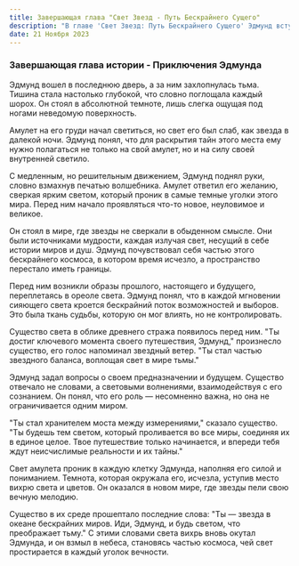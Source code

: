 ```yaml
---
title: Завершающая глава "Свет Звезд - Путь Бескрайнего Сущего"
description: "В главе 'Свет Звезд: Путь Бескрайнего Сущего' Эдмунд вступает в вечную гармонию миров, становясь светом, что проникает в бескрайние измерения. Встречи с древними стражами, разгадка тайн и бескрайние возможности раскрывают новый глава его удивительного путешествия."
date: 21 Ноября 2023
---
```


### Завершающая глава истории - Приключения Эдмунда

Эдмунд вошел в последнюю дверь, а за ним захлопнулась тьма. Тишина стала настолько глубокой, что словно поглощала каждый шорох. Он стоял в абсолютной темноте, лишь слегка ощущая под ногами неведомую поверхность.

Амулет на его груди начал светиться, но свет его был слаб, как звезда в далекой ночи. Эдмунд понял, что для раскрытия тайн этого места ему нужно полагаться не только на свой амулет, но и на силу своей внутренней светило.

С медленным, но решительным движением, Эдмунд поднял руки, словно взмахнув печатью волшебника. Амулет ответил его желанию, сверкая ярким светом, который проник в самые темные уголки этого мира. Перед ним начало проявляться что-то новое, неуловимое и великое.

Он стоял в мире, где звезды не сверкали в обыденном смысле. Они были источниками мудрости, каждая излучая свет, несущий в себе истории миров и душ. Эдмунд почувствовал себя частью этого бескрайнего космоса, в котором время исчезло, а пространство перестало иметь границы.

Перед ним возникли образы прошлого, настоящего и будущего, переплетаясь в ореоле света. Эдмунд понял, что в каждой мгновении сияющего света кроется бескрайний поток возможностей и выборов. Это была ткань судьбы, которую он мог влиять, но не контролировать.

Существо света в облике древнего стража появилось перед ним. "Ты достиг ключевого момента своего путешествия, Эдмунд," произнесло существо, его голос напоминал звездный ветер. "Ты стал частью звездного баланса, воплощая свет в мире тьмы."

Эдмунд задал вопросы о своем предназначении и будущем. Существо отвечало не словами, а световыми волнениями, взаимодействуя с его сознанием. Он понял, что его роль — несомненно важна, но она не ограничивается одним миром.

"Ты стал хранителем моста между измерениями," сказало существо. "Ты будешь тем светом, который проливается во все миры, соединяя их в единое целое. Твое путешествие только начинается, и впереди тебя ждут неисчислимые реальности и их тайны."

Свет амулета проник в каждую клетку Эдмунда, наполняя его силой и пониманием. Темнота, которая окружала его, исчезла, уступив место вихрю света и цветов. Он оказался в новом мире, где звезды пели свою вечную мелодию.

Существо в их среде прошептало последние слова: "Ты — звезда в океане бескрайних миров. Иди, Эдмунд, и будь светом, что преображает тьму." С этими словами света вихрь вновь окутал Эдмунда, и он взмыл в небеса, становясь частью космоса, чей свет простирается в каждый уголок вечности.
